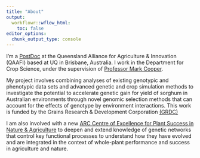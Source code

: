 ```yaml
---
title: "About"
output:
  workflowr::wflow_html:
    toc: false
editor_options:
  chunk_output_type: console
---
```


I'm a [PostDoc](https://qaafi.uq.edu.au/profile/7515/owen-powell) at the Queensland Alliance for Agriculture & Innovation (QAAFI) based at UQ in Brisbane, Australia. I work in the Department for Crop Science, under the supervision of [Professor Mark Cooper](https://qaafi.uq.edu.au/profile/4060/mark-cooper).

My project involves combining analyses of existing genotypic and
phenotypic data sets and advanced genetic and crop simulation methods to investigate the
potential to accelerate genetic gain for yield of sorghum in Australian environments through
novel genomic selection methods that can account for the effects of genotype by environment
interactions. This work is funded by the Grains Research & Development Corporation [(GRDC)](https://grdc.com.au/)

I am also involved with a new [ARC Centre of Excellence for Plant Success in Nature & Agriculture](https://www.plantsuccess.org/) to deepen and extend knowledge of genetic networks that control key functional processes to understand how they have evolved and are integrated in the context of whole-plant performance and success in agriculture and nature.

